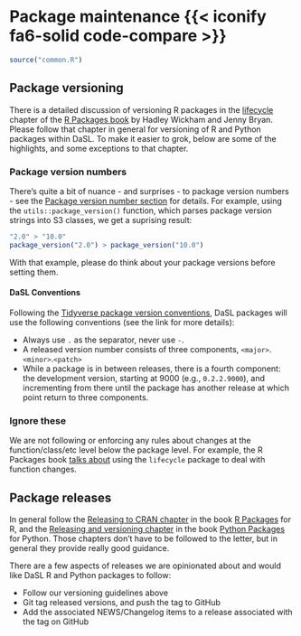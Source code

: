 # Package maintenance {{< iconify fa6-solid code-compare >}} {#sec-maintenance}

```r
source("common.R")
```

## Package versioning

There is a detailed discussion of versioning R packages in the [lifecycle][] chapter of the [R Packages book][rpkgs] by Hadley Wickham and Jenny Bryan. Please follow that chapter in general for versioning of R and Python packages within DaSL. To make it easier to grok, below are some of the highlights, and some exceptions to that chapter.

### Package version numbers

There's quite a bit of nuance - and surprises - to package version numbers - see the [Package version number section](https://r-pkgs.org/lifecycle.html#sec-lifecycle-version-number) for details. For example, using the `utils::package_version()` function, which parses package version strings into S3 classes, we get a suprising result:

```r
"2.0" > "10.0"
package_version("2.0") > package_version("10.0")
```

With that example, please do think about your package versions before setting them.

#### DaSL Conventions

Following the [Tidyverse package version conventions](https://r-pkgs.org/lifecycle.html#sec-lifecycle-version-number-tidyverse), DaSL packages will use the following conventions (see the link for more details):

- Always use `.` as the separator, never use `-`.
- A released version number consists of three components, `<major>`.`<minor>`.`<patch>`
- While a package is in between releases, there is a fourth component: the development version, starting at 9000 (e.g., `0.2.2.9000`), and incrementing from there until the package has another release at which point return to three components.


### Ignore these

We are not following or enforcing any rules about changes at the function/class/etc level below the package level. For example, the R Packages book [talks about][funcx] using the `lifecycle` package to deal with function changes.

## Package releases

In general follow the [Releasing to CRAN chapter](https://r-pkgs.org/release.html) in the book [R Packages][rpkgs] for R, and the [Releasing and versioning chapter](https://py-pkgs.org/07-releasing-versioning) in the book [Python Packages][pypkgs] for Python. Those chapters don't have to be followed to the letter, but in general they provide really good guidance.

There are a few aspects of releases we are opinionated about and would like DaSL R and Python packages to follow:

- Follow our versioning guidelines above
- Git tag released versions, and push the tag to GitHub
- Add the associated NEWS/Changelog items to a release associated with the tag on GitHub


[rpkgs]: https://r-pkgs.org
[pypkgs]: https://py-pkgs.org
[lifecycle]: https://r-pkgs.org/lifecycle.html
[funcx]:https://r-pkgs.org/lifecycle.html#sec-lifecycle-stages-and-package
